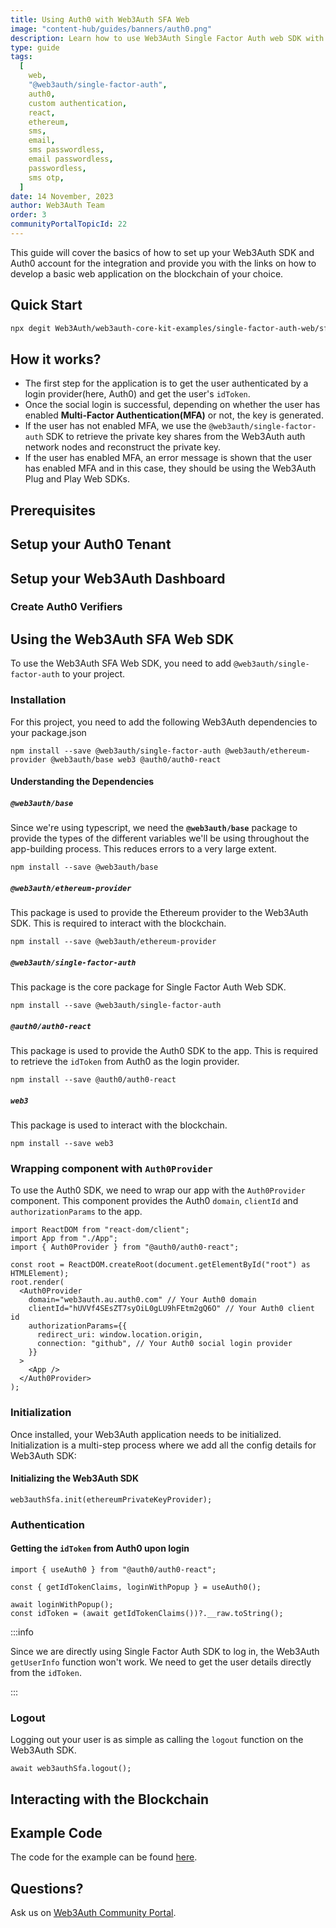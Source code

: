 ```yaml
---
title: Using Auth0 with Web3Auth SFA Web
image: "content-hub/guides/banners/auth0.png"
description: Learn how to use Web3Auth Single Factor Auth web SDK with Auth0
type: guide
tags:
  [
    web,
    "@web3auth/single-factor-auth",
    auth0,
    custom authentication,
    react,
    ethereum,
    sms,
    email,
    sms passwordless,
    email passwordless,
    passwordless,
    sms otp,
  ]
date: 14 November, 2023
author: Web3Auth Team
order: 3
communityPortalTopicId: 22
---
```



<SEO
  title="Using Auth0 with Web3Auth SFA Web"
  description="Learn how to use Web3Auth Single Factor Auth with Auth0 in your React Application."
  image="https://web3auth.io/docs/content-hub/guides/banners/auth0.png"
  slug="/content-hub/guides/sfa-web-auth0"
/>

This guide will cover the basics of how to set up your Web3Auth SDK and Auth0 account for the integration and provide you with the links on how to
develop a basic web application on the blockchain of your choice.

## Quick Start

```bash
npx degit Web3Auth/web3auth-core-kit-examples/single-factor-auth-web/sfa-web-auth0-example sfa-web-auth0-demo && cd sfa-web-auth0-demo && npm install && npm run start
```

## How it works?

- The first step for the application is to get the user authenticated by a login provider(here, Auth0) and get the user's `idToken`.
- Once the social login is successful, depending on whether the user has enabled **Multi-Factor Authentication(MFA)** or not, the key is generated.
- If the user has not enabled MFA, we use the `@web3auth/single-factor-auth` SDK to retrieve the private key shares from the Web3Auth auth network
  nodes and reconstruct the private key.
- If the user has enabled MFA, an error message is shown that the user has enabled MFA and in this case, they should be using the Web3Auth Plug and
  Play Web SDKs.

## Prerequisites

<Web3AuthPrerequisites />

<Auth0Prerequisites />

## Setup your Auth0 Tenant

<Auth0Setup />

## Setup your Web3Auth Dashboard

<SetupWeb3AuthDashboard />

### Create Auth0 Verifiers

<Auth0VerifierSetup />

## Using the Web3Auth SFA Web SDK

To use the Web3Auth SFA Web SDK, you need to add `@web3auth/single-factor-auth` to your project.

<SetupBaseProject />

### Installation

For this project, you need to add the following Web3Auth dependencies to your package.json

```shell
npm install --save @web3auth/single-factor-auth @web3auth/ethereum-provider @web3auth/base web3 @auth0/auth0-react
```

#### Understanding the Dependencies

##### `@web3auth/base`

Since we're using typescript, we need the **`@web3auth/base`** package to provide the types of the different variables we'll be using throughout the
app-building process. This reduces errors to a very large extent.

```shell
npm install --save @web3auth/base
```

##### `@web3auth/ethereum-provider`

This package is used to provide the Ethereum provider to the Web3Auth SDK. This is required to interact with the blockchain.

```shell
npm install --save @web3auth/ethereum-provider
```

##### `@web3auth/single-factor-auth`

This package is the core package for Single Factor Auth Web SDK.

```shell
npm install --save @web3auth/single-factor-auth
```

##### `@auth0/auth0-react`

This package is used to provide the Auth0 SDK to the app. This is required to retrieve the `idToken` from Auth0 as the login provider.

```shell
npm install --save @auth0/auth0-react
```

##### `web3`

This package is used to interact with the blockchain.

```shell
npm install --save web3
```

### Wrapping component with `Auth0Provider`

To use the Auth0 SDK, we need to wrap our app with the `Auth0Provider` component. This component provides the Auth0 `domain`, `clientId` and
`authorizationParams` to the app.

```tsx
import ReactDOM from "react-dom/client";
import App from "./App";
import { Auth0Provider } from "@auth0/auth0-react";

const root = ReactDOM.createRoot(document.getElementById("root") as HTMLElement);
root.render(
  <Auth0Provider
    domain="web3auth.au.auth0.com" // Your Auth0 domain
    clientId="hUVVf4SEsZT7syOiL0gLU9hFEtm2gQ6O" // Your Auth0 client id
    authorizationParams={{
      redirect_uri: window.location.origin,
      connection: "github", // Your Auth0 social login provider
    }}
  >
    <App />
  </Auth0Provider>
);
```

### Initialization

Once installed, your Web3Auth application needs to be initialized. Initialization is a multi-step process where we add all the config details for
Web3Auth SDK:

<SFAWebInstantiation />

#### Initializing the Web3Auth SDK

```tsx
web3authSfa.init(ethereumPrivateKeyProvider);
```

### Authentication

#### Getting the `idToken` from Auth0 upon login

```tsx
import { useAuth0 } from "@auth0/auth0-react";

const { getIdTokenClaims, loginWithPopup } = useAuth0();

await loginWithPopup();
const idToken = (await getIdTokenClaims())?.__raw.toString();
```

<ParseIdtokenGetSub />

<SfaWebAuth0Intialization />

:::info

Since we are directly using Single Factor Auth SDK to log in, the Web3Auth `getUserInfo` function won't work. We need to get the user details directly
from the `idToken`.

:::

<UserInfoFromIdtoken />

### Logout

Logging out your user is as simple as calling the `logout` function on the Web3Auth SDK.

```tsx
await web3authSfa.logout();
```

## Interacting with the Blockchain

<InteractingWithBlockchain />

## Example Code

The code for the example can be found
[here](https://github.com/Web3Auth/web3auth-core-kit-examples/tree/main/single-factor-auth-web/sfa-web-auth0-example).

## Questions?

Ask us on [Web3Auth Community Portal](https://web3auth.io/community/c/help-core-kit/core-kit-sfa-web/22).
